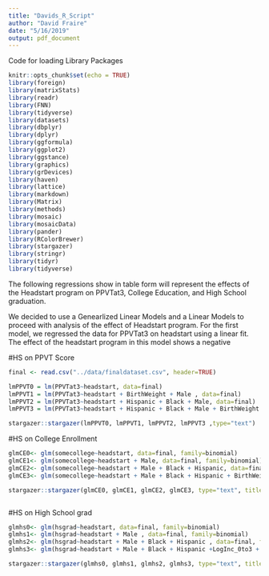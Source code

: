 ```yaml
---
title: "Davids_R_Script"
author: "David Fraire"
date: "5/16/2019"
output: pdf_document
---
```

Code for loading Library Packages
```r
knitr::opts_chunk$set(echo = TRUE)
library(foreign)
library(matrixStats)
library(readr)
library(FNN)
library(tidyverse)
library(datasets)
library(dbplyr)
library(dplyr)
library(ggformula)
library(ggplot2)
library(ggstance)
library(graphics)
library(grDevices)
library(haven)
library(lattice)
library(markdown)
library(Matrix)
library(methods)
library(mosaic)
library(mosaicData)
library(pander)
library(RColorBrewer)
library(stargazer)
library(stringr)
library(tidyr)
library(tidyverse)

```


The following regressions show in table form will represent the effects of the Headstart program on PPVTat3, College Education, and High School graduation. 

We decided to use a Genearlized Linear Models and a Linear Models to proceed with analysis of the effect of Headstart program. For the first model, we regressed the data for PPVTat3 on headstart using a linear fit. The effect of the headstart program in this model shows a negative 


#HS on PPVT Score
``` r
final <- read.csv("../data/finaldataset.csv", header=TRUE)

lmPPVT0 = lm(PPVTat3~headstart, data=final)
lmPPVT1 = lm(PPVTat3~headstart + BirthWeight + Male , data=final)
lmPPVT2 = lm(PPVTat3~headstart + Hispanic + Black + Male, data=final)
lmPPVT3 = lm(PPVTat3~headstart + Hispanic + Black + Male + BirthWeight + hsgrad+ FirstBorn, data=final)

stargazer::stargazer(lmPPVT0, lmPPVT1, lmPPVT2, lmPPVT3 ,type="text")

```


#HS on College Enrollment
``` r

glmCE0<- glm(somecollege~headstart, data=final, family=binomial)
glmCE1<- glm(somecollege~headstart + Male, data=final, family=binomial)
glmCE2<- glm(somecollege~headstart + Male + Black + Hispanic, data=final, family=binomial)
glmCE3<- glm(somecollege~headstart + Male + Black + Hispanic + BirthWeight + LogInc_0to3, data=final, family=binomial)

stargazer::stargazer(glmCE0, glmCE1, glmCE2, glmCE3, type="text", title="Regressions of HS on College Enrollment")



```


#HS on High School grad
``` r
glmhs0<- glm(hsgrad~headstart, data=final, family=binomial)
glmhs1<- glm(hsgrad~headstart + Male , data=final, family=binomial)
glmhs2<- glm(hsgrad~headstart + Male + Black + Hispanic , data=final, family=binomial)
glmhs3<- glm(hsgrad~headstart + Male + Black + Hispanic +LogInc_0to3 + MothED, data=final, family=binomial)

stargazer::stargazer(glmhs0, glmhs1, glmhs2, glmhs3, type="text", title="Regressions of HS on High School Graduation")

```


